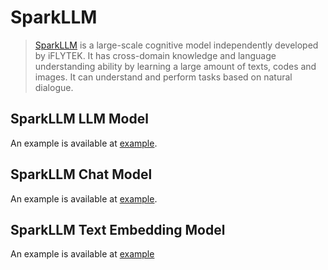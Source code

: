 # SparkLLM

>[SparkLLM](https://xinghuo.xfyun.cn/spark) is a large-scale cognitive model independently developed by iFLYTEK.
It has cross-domain knowledge and language understanding ability by learning a large amount of texts, codes and images.
It can understand and perform tasks based on natural dialogue.

## SparkLLM LLM Model
An example is available at [example](/docs/integrations/llm/sparkllm).

## SparkLLM Chat Model
An example is available at [example](/docs/integrations/chat/sparkllm).

## SparkLLM Text Embedding Model
An example is available at [example](/docs/integrations/text_embedding/sparkllm)
